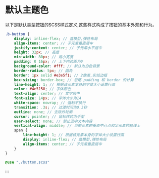 # 默认主题色

以下是默认类型按钮的SCSS样式定义,这些样式构成了按钮的基本外观和行为。



```scss [theme/src/button.scss]
.b-button {
    display: inline-flex; // 盒模型,弹性布局
    align-items: center; // 子元素垂直居中
    justify-content: center; // 子元素水平居中
    height: 32px; // 高度
    min-width: 80px; // 最小宽度
    padding: 0 16px; // 上下内边距为0
    background-color: #fff; // 默认为白色背景
    border-radius: 5px; // 圆角
    border: 1px solid #e3e5f1; // 2像素,实线边框
    box-sizing: border-box; // 忽略 padding 和 border 的计算
    line-height: 1; // 根据该元素本身的字体大小设置行高
    color: #4e5158; // 字体颜色
    text-align: center; // 文字居中
    font-size: 14px; // 字体大小为14
    white-space: nowrap; // 强制不换行
    transition: .3s; // 过渡时间为0.3秒
    outline: none; // 去除外轮廓
    cursor: pointer; // 鼠标样式为手型
    user-select: none; // 禁止选中文本内容
    vertical-align: middle; // 当前元素的垂直中心点和父元素的基线上
    span {
        line-height: 1; // 根据该元素本身的字体大小设置行高
        display: inline-flex; // 盒模型,弹性布局
        align-items: center; // 子元素垂直居中
    }
}
```

```scss [theme/src/index.scss]
@use "./button.scss"
```

:::
